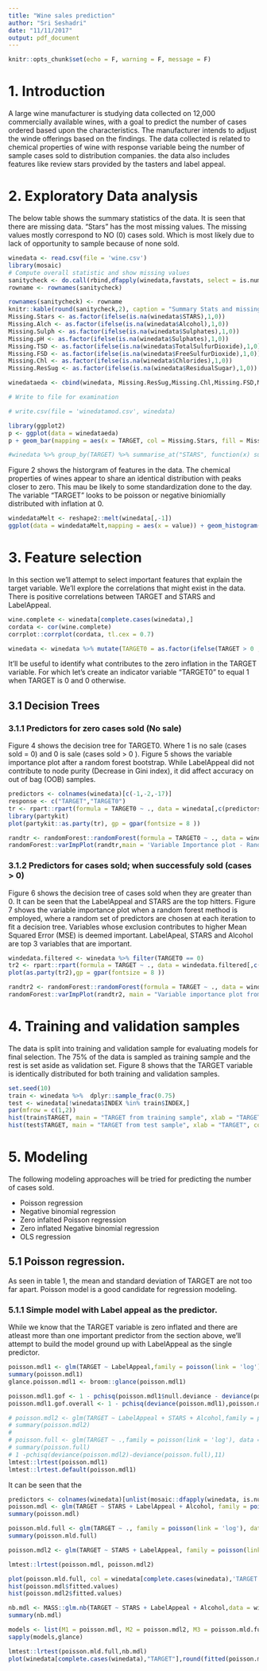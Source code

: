 ```yaml
---
title: "Wine sales prediction"
author: "Sri Seshadri"
date: "11/11/2017"
output: pdf_document
---
```


```r
knitr::opts_chunk$set(echo = F, warning = F, message = F)
```

# 1. Introduction

A large wine manufacturer is studying data collected on 12,000 commercially available wines, with a goal to predict the number of cases ordered based upon the characteristics. The manufacturer intends to adjust the winde offerings based on the findings. The data collected is related to chemical properties of wine with response variable being the number of sample cases sold to distribution companies. the data also includes features like review stars provided by the tasters and label appeal. 

# 2. Exploratory Data analysis

The below table shows the summary statistics of the data. It is seen that there are missing data. "Stars" has the most missing values. The missing values mostly correspond to NO (0) cases sold. Which is most likely due to lack of opportunity to sample because of none sold.

```r
winedata <- read.csv(file = 'wine.csv')
library(mosaic)
# Compute overall statistic and show missing values
sanitycheck <- do.call(rbind,dfapply(winedata,favstats, select = is.numeric))
rowname <- rownames(sanitycheck)

rownames(sanitycheck) <- rowname
knitr::kable(round(sanitycheck,2), caption = "Summary Stats and missing values")
Missing.Stars <- as.factor(ifelse(is.na(winedata$STARS),1,0))
Missing.Alch <- as.factor(ifelse(is.na(winedata$Alcohol),1,0))
Missing.Sulph <- as.factor(ifelse(is.na(winedata$Sulphates),1,0))
Missing.pH <- as.factor(ifelse(is.na(winedata$Sulphates),1,0))
Missing.TSD <- as.factor(ifelse(is.na(winedata$TotalSulfurDioxide),1,0))
Missing.FSD <- as.factor(ifelse(is.na(winedata$FreeSulfurDioxide),1,0))
Missing.Chl <- as.factor(ifelse(is.na(winedata$Chlorides),1,0))
Missing.ResSug <- as.factor(ifelse(is.na(winedata$ResidualSugar),1,0))

winedataeda <- cbind(winedata, Missing.ResSug,Missing.Chl,Missing.FSD,Missing.TSD,Missing.pH,Missing.Sulph,Missing.Alch,Missing.Stars)

# Write to file for examination

# write.csv(file = 'winedatamod.csv', winedata)

```


```r
library(ggplot2)
p <- ggplot(data = winedataeda) 
p + geom_bar(mapping = aes(x = TARGET, col = Missing.Stars, fill = Missing.Stars)) + theme_classic()

#winedata %>% group_by(TARGET) %>% summarise_at("STARS", function(x) sum(is.na(x))/length(x)*100)
```

Figure 2 shows the historgram of features in the data. The chemical properties of wines appear to share an identical distribution with peaks closer to zero. This mau be likely to some standardization done to the day. 
The variable "TARGET" looks to be poisson or negative biniomially distributed with inflation at 0. 


```r
windedataMelt <- reshape2::melt(winedata[,-1])
ggplot(data = windedataMelt,mapping = aes(x = value)) + geom_histogram() + facet_wrap(~variable,scales = "free_x") + theme_bw()
```

\pagebreak

# 3. Feature selection

In this section we'll attempt to select important features that explain the target variable. We'll explore the correlations that might exist in the data. There is positive correlations between TARGET and STARS and LabelAppeal. 

```r
wine.complete <- winedata[complete.cases(winedata),]
cordata <- cor(wine.complete)
corrplot::corrplot(cordata, tl.cex = 0.7)

winedata <- winedata %>% mutate(TARGET0 = as.factor(ifelse(TARGET > 0 ,0, 1)))
```

It'll be useful to identify what contributes to the zero inflation in the TARGET variable. For which let's create an indicator variable "TARGET0" to equal 1 when TARGET is 0 and 0 otherwise. 

## 3.1 Decision Trees

### 3.1.1 Predictors for zero cases sold (No sale)

Figure 4 shows the decision tree for TARGET0. Where 1 is no sale (cases sold = 0) and 0 is sale (cases sold > 0 ). Figure 5 shows the variable importance plot after a random forest bootstrap. While LabelAppeal did not contribute to node purity (Decrease in Gini index), it did affect accuracy on out of bag (OOB) samples. 

```r
predictors <- colnames(winedata)[c(-1,-2,-17)]
response <- c("TARGET","TARGET0")
tr <- rpart::rpart(formula = TARGET0 ~ ., data = winedata[,c(predictors, response[2])], method = "class")
library(partykit)
plot(partykit::as.party(tr), gp = gpar(fontsize = 8 ))
```


```r
randtr <- randomForest::randomForest(formula = TARGET0 ~ ., data = winedata[complete.cases(winedata),c(predictors, response[2])], importance = T)
randomForest::varImpPlot(randtr,main = 'Variable Importance plot - Random forest')
```


### 3.1.2 Predictors for cases sold; when successfuly sold (cases > 0)

Figure 6 shows the decision tree of cases sold when they are greater than 0. It can be seen that the LabelAppeal and STARS are the top hitters. Figure 7 shows the variable importance plot when a random forest method is employed, where a random set of predictors are chosen at each iteration to fit a decision tree. Variables whose exclusion contributes to higher Mean Squared Error (MSE) is deemed important. LabelApeal, STARS and Alcohol are top 3 variables that are important.

```r
windedata.filtered <- winedata %>% filter(TARGET0 == 0)
tr2 <- rpart::rpart(formula = TARGET ~ ., data = windedata.filtered[,c(predictors, response[1])])
plot(as.party(tr2),gp = gpar(fontsize = 8 ))
```


```r
randtr2 <- randomForest::randomForest(formula = TARGET ~ ., data = windedata.filtered[complete.cases(windedata.filtered),c(predictors, response[1])], importance = T)
randomForest::varImpPlot(randtr2, main = "Variable importance plot from random forest - TARGET")
```

\pagebreak

# 4. Training and validation samples

The data is split into training and validation sample for evaluating models for final selection. The 75% of the data is sampled as training sample and the rest is set aside as validation set. Figure 8 shows that the TARGET variable is identically distributed for both training and validation samples.

```r
set.seed(10)
train <- winedata %>%  dplyr::sample_frac(0.75)
test <- winedata[!winedata$INDEX %in% train$INDEX,]
par(mfrow = c(1,2))
hist(train$TARGET, main = "TARGET from training sample", xlab = "TARGET", col = "red")
hist(test$TARGET, main = "TARGET from test sample", xlab = "TARGET", col = "blue")


```


# 5. Modeling

The following modeling approaches will be tried for predicting the number of cases sold.

* Poisson regression
* Negative binomial regression
* Zero infalted Poisson regression
* Zero inflated Negative binomial regression
* OLS regression

## 5.1 Poisson regression.

As seen in table 1, the mean and standard deviation of TARGET are not too far apart. Poisson model is a good candidate for regression modeling.  

### 5.1.1 Simple model with Label appeal as the predictor.

While we know that the TARGET variable is zero inflated and there are atleast more than one important predictor from the section above, we'll attempt to build the model ground up with LabelAppeal as the single predictor.

```r
poisson.mdl1 <- glm(TARGET ~ LabelAppeal,family = poisson(link = 'log'), data = train)
summary(poisson.mdl1)
glance.poisson.mdl1 <- broom::glance(poisson.mdl1)

poisson.mdl1.gof <- 1 - pchisq(poisson.mdl1$null.deviance - deviance(poisson.mdl1),1)
poisson.mdl1.gof.overall <- 1 - pchisq(deviance(poisson.mdl1),poisson.mdl1$df.residual)

# poisson.mdl2 <- glm(TARGET ~ LabelAppeal + STARS + Alcohol,family = poisson(link = 'log'), data = train)
# summary(poisson.mdl2)
# 
# poisson.full <- glm(TARGET ~ .,family = poisson(link = 'log'), data = train[,c(-1,-17)] )
# summary(poisson.full)
# 1 -pchisq(deviance(poisson.mdl2)-deviance(poisson.full),11)
lmtest::lrtest(poisson.mdl1)
lmtest::lrtest.default(poisson.mdl1)
```

It can be seen that the 

```r
predictors <- colnames(winedata)[unlist(mosaic::dfapply(winedata, is.numeric))][-1]
poisson.mdl <- glm(TARGET ~ STARS + LabelAppeal + Alcohol, family = poisson(link = 'log'),data = winedata[complete.cases(winedata),])
summary(poisson.mdl)

poisson.mld.full <- glm(TARGET ~ ., family = poisson(link = 'log'), data = winedata[complete.cases(winedata),predictors])
summary(poisson.mld.full)

poisson.mdl2 <- glm(TARGET ~ STARS + LabelAppeal, family = poisson(link = 'log'),data = winedata[complete.cases(winedata),])

lmtest::lrtest(poisson.mdl, poisson.mdl2)

plot(poisson.mld.full, col = winedata[complete.cases(winedata),'TARGET'])
hist(poisson.mdl$fitted.values)
hist(poisson.mdl2$fitted.values)

nb.mdl <- MASS::glm.nb(TARGET ~ STARS + LabelAppeal + Alcohol,data = winedata[complete.cases(winedata),])
summary(nb.mdl)

models <- list(M1 = poisson.mdl, M2 = poisson.mdl2, M3 = poisson.mld.full, M4 = nb.mdl)
sapply(models,glance)

lmtest::lrtest(poisson.mld.full,nb.mdl)
plot(winedata[complete.cases(winedata),"TARGET"],round(fitted(poisson.mdl),0))


```

